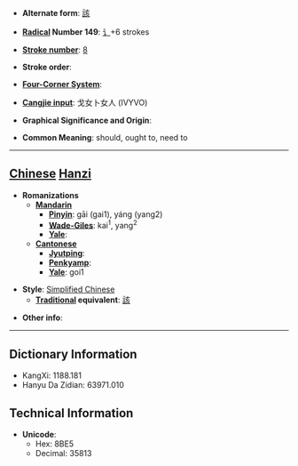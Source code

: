 * '''Alternate form''': [[該]]

* '''[[Wiktionary:Chinese radical index| Radical]] Number 149''': [[Wiktionary:Chinese radical index 讠|讠]]+6 strokes

* '''[[Wiktionary:Chinese total strokes index|Stroke number]]''': [[Wiktionary:Chinese total strokes index 8|8]]

* '''Stroke order''': 

* '''[[Wiktionary:Chinese four corner index|Four-Corner System]]''': 

* '''[[Wiktionary:Chinese Cangjie index|Cangjie input]]''': 戈女卜女人 (IVYVO)

* '''Graphical Significance and Origin''': 

* '''Common Meaning''': should, ought to, need to

----

== [[Chinese]] [[Hanzi]] ==

* '''Romanizations'''
** '''[[Mandarin]]'''
*** '''[[Pinyin]]''': gāi (gai1), yáng (yang2)
*** '''[[Wade-Giles]]''': kai<sup>1</sup>, yang<sup>2</sup>
*** '''[[Yale]]''': 
** '''[[Cantonese]]'''
*** '''[[Jyutping]]''':
*** '''[[Penkyamp]]''': 
*** '''[[Yale]]''': goi1

* '''Style''': [[Simplified Chinese]] 
** '''[[Traditional Chinese|Traditional]] equivalent''': [[該]]

* '''Other info''': 

----

== Dictionary Information ==

* KangXi: 1188.181
* Hanyu Da Zidian: 63971.010

== Technical Information ==

* '''Unicode''':
** Hex: 8BE5
** Decimal: 35813